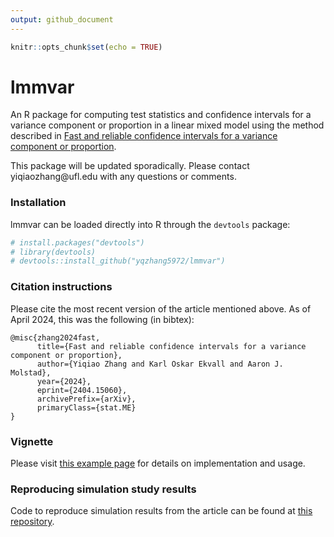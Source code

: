 ```yaml
---
output: github_document
---
```

```r
knitr::opts_chunk$set(echo = TRUE)
```

# lmmvar

An R package for computing test statistics and confidence intervals for a variance component or proportion in a linear mixed model using the method described in [Fast and reliable confidence intervals for a variance
component or proportion](https://arxiv.org/pdf/2404.15060). 

This package will be updated sporadically. Please contact yiqiaozhang@ufl.edu with any questions or comments. 

### Installation
lmmvar can be loaded directly into R through the `devtools` package:
```r
# install.packages("devtools")
# library(devtools)
# devtools::install_github("yqzhang5972/lmmvar")
```

### Citation instructions
Please cite the most recent version of the article mentioned above. As of April 2024, this was the following (in bibtex): 
```
@misc{zhang2024fast,
      title={Fast and reliable confidence intervals for a variance component or proportion}, 
      author={Yiqiao Zhang and Karl Oskar Ekvall and Aaron J. Molstad},
      year={2024},
      eprint={2404.15060},
      archivePrefix={arXiv},
      primaryClass={stat.ME}
}
```
### Vignette
Please visit [this example page](https://ajmolstad.github.io/docs/SpPDCCExample.html) for details on implementation and usage. 


### Reproducing simulation study results
Code to reproduce simulation results from the article can be found at [this repository](https://github.com/koekvall/herit-suppl).
